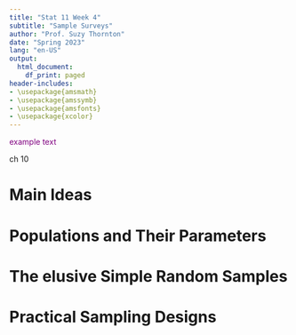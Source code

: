 ```yaml
---
title: "Stat 11 Week 4"
subtitle: "Sample Surveys" 
author: "Prof. Suzy Thornton"
date: "Spring 2023"
lang: "en-US"
output:
  html_document:
    df_print: paged
header-includes:
- \usepackage{amsmath}
- \usepackage{amssymb}
- \usepackage{amsfonts}
- \usepackage{xcolor}
---
```


<span style="color:purple">example text</span>

ch 10 

# Main Ideas 

# Populations and Their Parameters 

# The elusive Simple Random Samples 

# Practical Sampling Designs 

